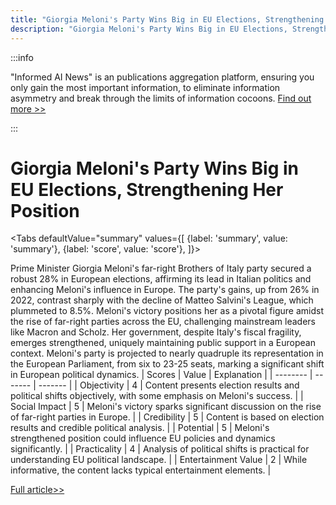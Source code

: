 ```yaml
---
title: "Giorgia Meloni's Party Wins Big in EU Elections, Strengthening Her Position"
description: "Giorgia Meloni's Party Wins Big in EU Elections, Strengthening Her Position"
---
```



:::info

"Informed AI News" is an publications aggregation platform, ensuring you only gain the most important information, to eliminate information asymmetry and break through the limits of information cocoons.  [Find out more >>](/)

:::

# Giorgia Meloni's Party Wins Big in EU Elections, Strengthening Her Position


<Tabs
	defaultValue="summary"
	values={[
	{label: 'summary', value: 'summary'},
	{label: 'score', value: 'score'},
]}>
<TabItem value="summary">


Prime Minister Giorgia Meloni's far-right Brothers of Italy party secured a robust 28% in European elections, affirming its lead in Italian politics and enhancing Meloni's influence in Europe. The party's gains, up from 26% in 2022, contrast sharply with the decline of Matteo Salvini's League, which plummeted to 8.5%. Meloni's victory positions her as a pivotal figure amidst the rise of far-right parties across the EU, challenging mainstream leaders like Macron and Scholz. Her government, despite Italy's fiscal fragility, emerges strengthened, uniquely maintaining public support in a European context. Meloni's party is projected to nearly quadruple its representation in the European Parliament, from six to 23-25 seats, marking a significant shift in European political dynamics.
</TabItem>
<TabItem value="score">
	| Scores     | Value   | Explanation |
	| -------- | ------- | ------- |
	| Objectivity  | 4    | Content presents election results and political shifts objectively, with some emphasis on Meloni's success.    |
	| Social Impact | 5     | Meloni's victory sparks significant discussion on the rise of far-right parties in Europe.    |
	| Credibility    | 5    | Content is based on election results and credible political analysis.    |
	| Potential    | 5    | Meloni's strengthened position could influence EU policies and dynamics significantly.    |
	| Practicality    | 4    | Analysis of political shifts is practical for understanding EU political landscape.    |
	| Entertainment Value    | 2    | While informative, the content lacks typical entertainment elements.    |
</TabItem>
</Tabs>

[Full article>>](https://apnews.com/article/italy-eu-elections-meloni-party-parliament-1297c9876debc993e68fee88e8e70382)
